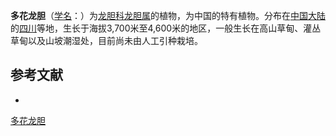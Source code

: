 {{Speciesbox
| name = 多花龙胆
| status = 
| status_system = 
| image =
| genus = Gentiana
| species = striolata
| authority = T. N. Ho
}}

'''多花龙胆'''（[[学名|学名]]：{{lang|la|''Gentiana striolata''}}）为[[龙胆科|龙胆科]][[龙胆属|龙胆属]]的植物，为中国的特有植物。分布在[[中国大陆|中国大陆]]的[[四川|四川]]等地，生长于海拔3,700米至4,600米的地区，一般生长在高山草甸、灌丛草甸以及山坡潮湿处，目前尚未由人工引种栽培。

== 参考文献 ==
<div class="references-small">
* {{cite web| url =http://www.bioinfo.cn/db05/KmzwSpecies.php?action=view&id=8471| title =多花龙胆| work =《中国高等植物数据库全库》| publisher =中国科学院微生物研究所| author =昆明植物研究所| accessdate =2009-02-24| deadurl =yes| archiveurl =https://web.archive.org/web/20160305023814/http://www.bioinfo.cn/db05/KmzwSpecies.php?action=view&id=8471| archivedate =2016-03-05}}
</div>
{{Taxonbar|from=Q10933074}}

[[Category:龙胆属|多花龙胆]]


{{植物小作品}}